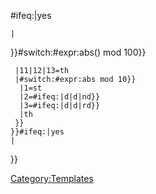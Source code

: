 {{{1}}}{{{{{|safesubst:}}}#ifeq:{{{sup}}}|yes
 |<sup>
}}{{{{{|safesubst:}}}#switch:{{{{{|safesubst:}}}#expr:abs({{{1}}}) mod 100}}
  |11|12|13=th
  |{{{{{|safesubst:}}}#switch:{{{{{|safesubst:}}}#expr:abs{{{1}}} mod 10}}
   |1=st
   |2={{{{{|safesubst:}}}#ifeq:{{{2|}}}|d|d|nd}}
   |3={{{{{|safesubst:}}}#ifeq:{{{2|}}}|d|d|rd}}
   |th
  }}
 }}{{{{{|safesubst:}}}#ifeq:{{{sup}}}|yes
 |</sup>
}}<noinclude>
{{documentation}}[[Category:Templates]]
</noinclude>